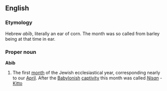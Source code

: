==English==
===Etymology===
Hebrew ''ab&#0299;b'', literally an ear of corn. The month was so called from barley being at that time in ear.

===Proper noun===
'''Abib'''
#The first [[month]] of the Jewish ecclesiastical year, corresponding nearly to our [[April]]. After the [[Babylonish]] [[captivity]] this month was called ''[[Nisan]]'' - [[Kitto]]